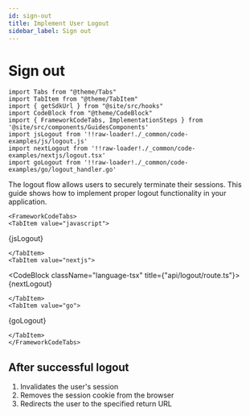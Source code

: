 ```yaml
---
id: sign-out
title: Implement User Logout
sidebar_label: Sign out
---
```


# Sign out

```mdx-code-block
import Tabs from "@theme/Tabs"
import TabItem from "@theme/TabItem"
import { getSdkUrl } from "@site/src/hooks"
import CodeBlock from "@theme/CodeBlock"
import { FrameworkCodeTabs, ImplementationSteps } from '@site/src/components/GuidesComponents'
import jsLogout from '!!raw-loader!./_common/code-examples/js/logout.js'
import nextLogout from '!!raw-loader!./_common/code-examples/nextjs/logout.tsx'
import goLogout from '!!raw-loader!./_common/code-examples/go/logout_handler.go'
```

The logout flow allows users to securely terminate their sessions. This guide shows how to implement proper logout functionality
in your application.

```mdx-code-block
<FrameworkCodeTabs>
<TabItem value="javascript">
```

<CodeBlock className="language-js">{jsLogout}</CodeBlock>

```mdx-code-block
</TabItem>
<TabItem value="nextjs">
```

<CodeBlock className="language-tsx" title={"api/logout/route.ts"}>
  {nextLogout}
</CodeBlock>

```mdx-code-block
</TabItem>
<TabItem value="go">
```

<CodeBlock className="language-go">{goLogout}</CodeBlock>

```mdx-code-block
</TabItem>
</FrameworkCodeTabs>
```

## After successful logout


1. Invalidates the user's session
2. Removes the session cookie from the browser
3. Redirects the user to the specified return URL
